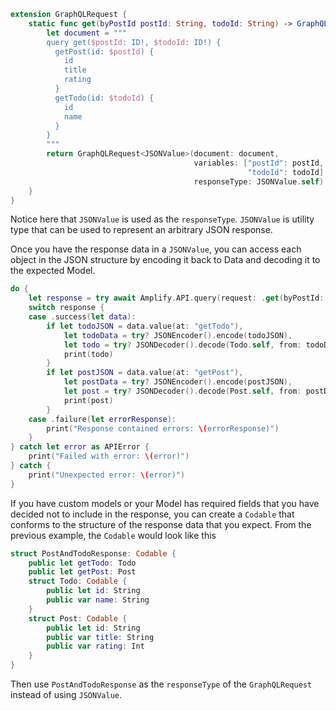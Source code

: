 ```swift
extension GraphQLRequest {
    static func get(byPostId postId: String, todoId: String) -> GraphQLRequest<JSONValue> {
        let document = """
        query get($postId: ID!, $todoId: ID!) {
          getPost(id: $postId) {
            id
            title
            rating
          }
          getTodo(id: $todoId) {
            id
            name
          }
        }
        """
        return GraphQLRequest<JSONValue>(document: document,
                                         variables: ["postId": postId,
                                                     "todoId": todoId],
                                         responseType: JSONValue.self)
    }
}
```
Notice here that `JSONValue` is used as the `responseType`. `JSONValue` is utility type that can be used to represent an arbitrary JSON response.

Once you have the response data in a `JSONValue`, you can access each object in the JSON structure by encoding it back to Data and decoding it to the expected Model.

```swift
do {
    let response = try await Amplify.API.query(request: .get(byPostId: "[POST_ID]", todoId: "[TODO_ID]"))
    switch response {
    case .success(let data):
        if let todoJSON = data.value(at: "getTodo"),
            let todoData = try? JSONEncoder().encode(todoJSON),
            let todo = try? JSONDecoder().decode(Todo.self, from: todoData) {
            print(todo)
        }
        if let postJSON = data.value(at: "getPost"),
            let postData = try? JSONEncoder().encode(postJSON),
            let post = try? JSONDecoder().decode(Post.self, from: postData) {
            print(post)
        }
    case .failure(let errorResponse):
        print("Response contained errors: \(errorResponse)")
    }
} catch let error as APIError {
    print("Failed with error: \(error)")
} catch {
    print("Unexpected error: \(error)")
}
```

If you have custom models or your Model has required fields that you have decided not to include in the response, you can create a `Codable` that conforms to the structure of the response data that you expect. From the previous example, the `Codable` would look like this

```swift
struct PostAndTodoResponse: Codable {
    public let getTodo: Todo
    public let getPost: Post
    struct Todo: Codable {
        public let id: String
        public var name: String
    }
    struct Post: Codable {
        public let id: String
        public var title: String
        public var rating: Int
    }
}
```
Then use `PostAndTodoResponse` as the `responseType` of the `GraphQLRequest` instead of using `JSONValue`.